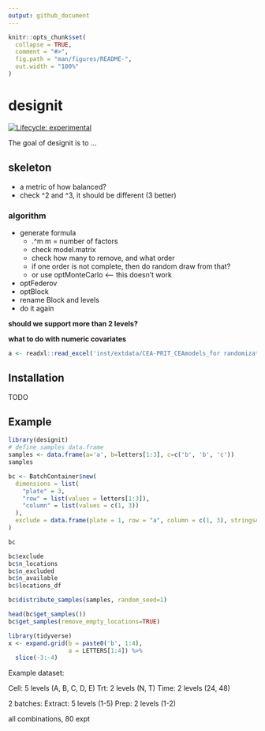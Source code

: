 ```yaml
---
output: github_document
---
```


<!-- README.md is generated from README.Rmd. Please edit that file -->

```r
knitr::opts_chunk$set(
  collapse = TRUE,
  comment = "#>",
  fig.path = "man/figures/README-",
  out.width = "100%"
)
```

# designit

<!-- badges: start -->
[![Lifecycle: experimental](https://img.shields.io/badge/lifecycle-experimental-orange.svg)](https://www.tidyverse.org/lifecycle/#experimental)
<!-- badges: end -->

The goal of designit is to ...

## skeleton

* a metric of how balanced?
* check ^2 and ^3, it should be different (3 better)

### algorithm

- generate formula
  - .^m m = number of factors
  - check model.matrix
  - check how many to remove, and what order
  - if one order is not complete, then do random draw from that?
  - or use optMonteCarlo <-- this doesn't work
- optFederov
- optBlock
- rename Block and levels
- do it again

**should we support more than 2 levels?**

**what to do with numeric covariates**


```r
a <- readxl::read_excel('inst/extdata/CEA-PRIT_CEAmodels_for randomization.xlsx')
```


## Installation

TODO

## Example
```r
library(designit)
# define samples data.frame
samples <- data.frame(a='a', b=letters[1:3], c=c('b', 'b', 'c'))
samples

bc <- BatchContainer$new(
  dimensions = list(
    "plate" = 3,
    "row" = list(values = letters[1:3]),
    "column" = list(values = c(1, 3))
  ),
  exclude = data.frame(plate = 1, row = "a", column = c(1, 3), stringsAsFactors = F)
)

bc

bc$exclude
bc$n_locations
bc$n_excluded
bc$n_available
bc$locations_df

bc$distribute_samples(samples, random_seed=1)

head(bc$get_samples())
bc$get_samples(remove_empty_locations=TRUE)
```

```r
library(tidyverse)
x <- expand.grid(b = paste0('b', 1:4),
                 a = LETTERS[1:4]) %>% 
  slice(-3:-4)
```


Example dataset:

Cell: 5 levels (A, B, C, D, E)
Trt: 2 levels (N, T)
Time: 2 levels (24, 48)

2 batches:
Extract: 5 levels (1-5)
Prep: 2 levels (1-2)

all combinations, 80 expt
